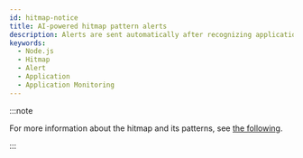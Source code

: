 ```yaml
---
id: hitmap-notice
title: AI-powered hitmap pattern alerts
description: Alerts are sent automatically after recognizing application execution distribution patterns through machine learning.
keywords:
  - Node.js
  - Hitmap
  - Alert
  - Application
  - Application Monitoring
---
```



<Hitmappatternnotice />

:::note

For more information about the hitmap and its patterns, see [the following](trs-view).

:::
